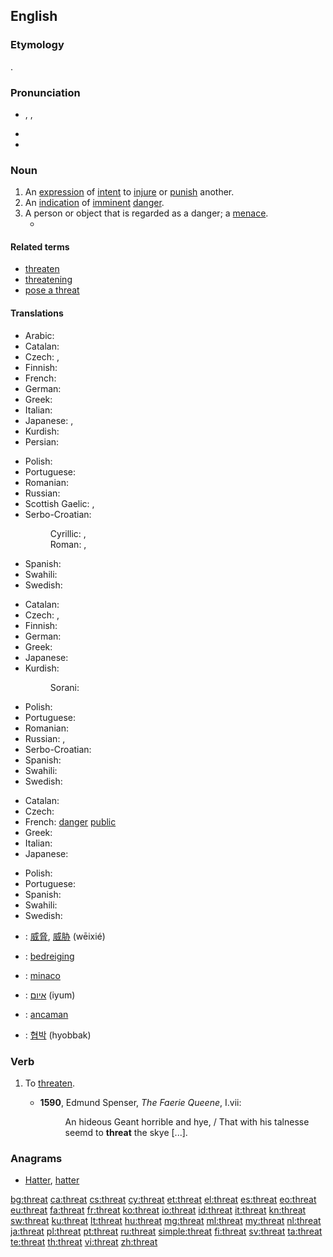 ==English==

===Etymology===
{{etyl|ang}} {{term|þreat|þrēat|crowd, army}}.

===Pronunciation===
* {{a|UK|US}} {{enPR|thrĕt}}, {{IPA|/θɹɛt/}}, {{X-SAMPA|/TrEt/}}
* {{audio|en-us-threat.ogg|Audio (US)}}
* {{rhymes|ɛt}}

===Noun===
{{en-noun}}

# An [[expression]] of [[intent]] to [[injure]] or [[punish]] another.
# An [[indication]] of [[imminent]] [[danger]].
# A person or object that is regarded as a danger; a [[menace]].
#* {{quote-news
|year=2011
|date=September 2
|author=Phil McNulty
|title=Bulgaria 0-3 England
|work=BBC
|url=http://news.bbc.co.uk/sport2/hi/football/14770875.stm
|page=
|passage=Rooney's United team-mate Chris Smalling was given his debut at right-back and was able to adjust to the international stage in relatively relaxed fashion as Bulgaria barely posed a '''threat''' of any consequence.}}

====Related terms====
* [[threaten]]
* [[threatening]]
* [[pose a threat]]

====Translations====
{{trans-top|expression of intent to injure or punish another}}
* Arabic: {{t-|ar|تهديد|tr=tahdid|m}}
* Catalan: {{t+|ca|amenaça|f}}
* Czech: {{t-|cs|hrozba|f}}, {{t-|cs|výhrůžka|f}}
* Finnish: {{t+|fi|uhkaus}}
* French: {{t+|fr|menace|f}}
* German: {{t+|de|Drohung|f}}
* Greek: {{t+|el|απειλή|f|tr=apilí}}
* Italian: {{t+|it|minaccia|f}}
* Japanese: {{t-|ja|脅迫|tr=kyōhaku}}, {{t-|ja|脅かし|tr=odokashi}}
* Kurdish: {{t+|ku|tehdît}}
* Persian: {{t+|fa|تهدید}}
{{trans-mid}}
* Polish: {{t-|pl|groźba|f}}
* Portuguese: {{t+|pt|ameaça}}
* Romanian: {{t-|ro|amenințare|f}}
* Russian: {{t+|ru|угроза|f|tr=ugróza}}
* Scottish Gaelic: {{t-|gd|bagairt|f}}, {{t-|gd|bagradh|m}}
* Serbo-Croatian:
*: Cyrillic: {{t-|sh|пријетња|sc=Cyrl}}, {{t-|sh|претња|f|sc=Cyrl}}
*: Roman: {{t-|sh|prijetnja|f}}, {{t-|sh|pretnja|f}}
* Spanish: {{t+|es|amenaza|f}}
* Swahili: {{t+|sw|tisho}}
* Swedish: {{t+|sv|hot|n}}
{{trans-bottom}}

{{trans-top|indication of imminent danger}}
* Catalan: {{t+|ca|amenaça|f}}
* Czech: {{t-|cs|hrozba|f}}, {{t-|cs|ohrožení|n}}
* Finnish: {{t+|fi|uhka}}
* German: {{t-|de|Bedrohung|f}}
* Greek: {{t+|el|απειλή|f|tr=apilí}}
* Japanese: {{t-|ja|脅威|tr=kyōi}}
* Kurdish:
*: Sorani: {{t+|ku|هه‌ڕه‌شه‌|sc=ku-Arab}}
{{trans-mid}}
* Polish: {{t+|pl|zagrożenie|n}}
* Portuguese: {{t+|pt|ameaça}}
* Romanian: {{t-|ro|amenințare|f}}
* Russian: {{t+|ru|угроза|f|tr=ugróza}}, {{t+|ru|опасность|f|tr=opásnost'}}
* Serbo-Croatian: {{t-|sh|prijetnja|f}}
* Spanish: {{t+|es|amenaza|f}}
* Swahili: {{t+|sw|tisho}}
* Swedish: {{t+|sv|hot|n}}
{{trans-bottom}}

{{trans-top|person regarded as a danger}}
* Catalan: {{t+|ca|amenaça|f}}
* Czech: {{t-|cs|hrozba}}
* French: [[danger]] [[public]] {{m}}
* Greek: {{t+|el|απειλή|f|tr=apilí}}
* Italian: {{t+|it|minaccia|f}}
* Japanese: {{t-|ja|脅威|tr=kyōi}}
{{trans-mid}}
* Polish: {{t+|pl|zagrożenie|n}}
* Portuguese: {{t+|pt|ameaça}}
* Spanish: {{t+|es|amenaza|f}}
* Swahili: {{t+|sw|tisho}}
* Swedish: {{t+|sv|hot|n}}
{{trans-bottom}}

{{checktrans-top}}
* {{ttbc|cmn}}: [[威脅]], [[威胁]] (wēixié)
* {{ttbc|nl}}: [[bedreiging]] {{f}}
* {{ttbc|eo}}: [[minaco]]
* {{ttbc|he}}: [[איום]] (iyum)
* {{ttbc|id}}: [[ancam|ancaman]]
* {{ttbc|ko}}: [[협박]] (hyobbak)
{{trans-bottom}}

===Verb===
{{en-verb}}

# {{archaic}} To [[threaten]].
#* '''1590''', Edmund Spenser, ''The Faerie Queene'', I.vii:
#*: An hideous Geant horrible and hye, / That with his talnesse seemd to '''threat''' the skye [...].

===Anagrams===
* [[Hatter#English|Hatter]], [[hatter#English|hatter]]

[[bg:threat]]
[[ca:threat]]
[[cs:threat]]
[[cy:threat]]
[[et:threat]]
[[el:threat]]
[[es:threat]]
[[eo:threat]]
[[eu:threat]]
[[fa:threat]]
[[fr:threat]]
[[ko:threat]]
[[io:threat]]
[[id:threat]]
[[it:threat]]
[[kn:threat]]
[[sw:threat]]
[[ku:threat]]
[[lt:threat]]
[[hu:threat]]
[[mg:threat]]
[[ml:threat]]
[[my:threat]]
[[nl:threat]]
[[ja:threat]]
[[pl:threat]]
[[pt:threat]]
[[ru:threat]]
[[simple:threat]]
[[fi:threat]]
[[sv:threat]]
[[ta:threat]]
[[te:threat]]
[[th:threat]]
[[vi:threat]]
[[zh:threat]]